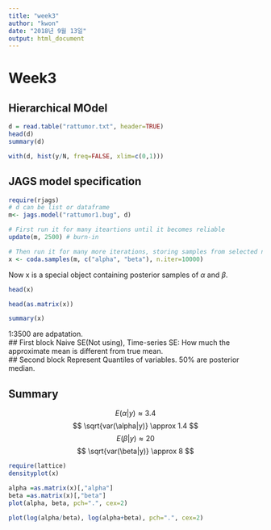 ```yaml
---
title: "week3"
author: "kwon"
date: "2018년 9월 13일"
output: html_document
---
```


# Week3
## Hierarchical MOdel

```r
d = read.table("rattumor.txt", header=TRUE)
head(d)
summary(d)
```
```r
with(d, hist(y/N, freq=FALSE, xlim=c(0,1)))
```

## JAGS model specification
```r
require(rjags)
# d can be list or dataframe
m<- jags.model("rattumor1.bug", d)
```

```r
# First run it for many iteartions until it becomes reliable
update(m, 2500) # burn-in

# Then run it for many more iterations, storing samples from selected nodes
x <- coda.samples(m, c("alpha", "beta"), n.iter=10000)
```
Now x is a special object containing posterior samples of $\alpha$ and $\beta$.

```r
head(x)

head(as.matrix(x))
```

```r
summary(x)
```
1:3500 are adpatation. \
## First block
Naive SE(Not using), Time-series SE: How much the approximate mean is different from true mean. \
## Second block
Represent Quantiles of variables. 50% are posterior median.

## Summary
$$ E(\alpha | y) \approx 3.4 $$
$$ \sqrt{var(\alpha|y)} \approx 1.4 $$
$$ E(\beta | y) \approx 20 $$
$$ \sqrt{var(\beta|y)} \approx 8 $$

```r
require(lattice)
densityplot(x)
```

```r
alpha =as.matrix(x)[,"alpha"]
beta =as.matrix(x)[,"beta"]
plot(alpha, beta, pch=".", cex=2)
```

```r
plot(log(alpha/beta), log(alpha+beta), pch=".", cex=2)
```



